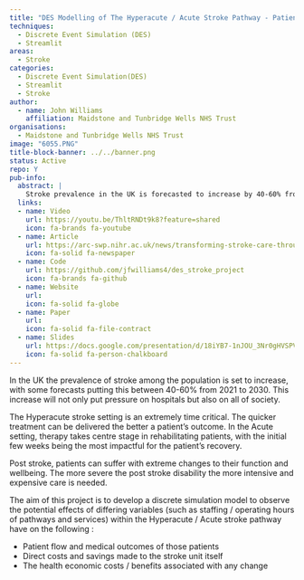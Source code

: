```yaml
---
title: "DES Modelling of The Hyperacute / Acute Stroke Pathway - Patient and Economic Outcomes"
techniques:
  - Discrete Event Simulation (DES)
  - Streamlit
areas:
  - Stroke
categories:
  - Discrete Event Simulation(DES)
  - Streamlit
  - Stroke
author:
  - name: John Williams
    affiliation: Maidstone and Tunbridge Wells NHS Trust
organisations:
  - Maidstone and Tunbridge Wells NHS Trust
image: "6055.PNG"
title-block-banner: ../../banner.png
status: Active
repo: Y
pub-info:
  abstract: |
    Stroke prevalence in the UK is forecasted to increase by 40-60% from 2021 to 2030, straining hospitals and society. This project aims to develop a discrete simulation model to optimise the Hyperacute/Acute stroke pathway, improving patient outcomes, reducing costs, and enhancing economic benefits. It will analyse variables like staffing and operating hours
  links:
  - name: Video
    url: https://youtu.be/ThltRNDt9k8?feature=shared
    icon: fa-brands fa-youtube
  - name: Article
    url: https://arc-swp.nihr.ac.uk/news/transforming-stroke-care-through-simulation-how-one-hsma-graduates-model-could-save-over-2-million-annually/
    icon: fa-solid fa-newspaper
  - name: Code
    url: https://github.com/jfwilliams4/des_stroke_project
    icon: fa-brands fa-github
  - name: Website
    url:
    icon: fa-solid fa-globe
  - name: Paper
    url:
    icon: fa-solid fa-file-contract
  - name: Slides
    url: https://docs.google.com/presentation/d/18iYB7-1nJOU_3Nr0gHVSPVSsEy-VDgdz/edit?usp=drive_link&ouid=104927246423235110137&rtpof=true&sd=true
    icon: fa-solid fa-person-chalkboard
---
```


In the UK the prevalence of stroke among the population is set to increase, with some forecasts putting this between 40-60% from 2021 to 2030. This increase will not only put pressure on hospitals but also on all of society.

The Hyperacute stroke setting is an extremely time critical. The quicker treatment can be delivered the better a patient's outcome. In the Acute setting, therapy takes centre stage in rehabilitating patients, with the initial few weeks being the most impactful for the patient’s recovery.

Post stroke, patients can suffer with extreme changes to their function and wellbeing. The more severe the post stroke disability the more intensive and expensive care is needed.

The aim of this project is to develop a discrete simulation model to observe the potential effects of differing variables (such as staffing / operating hours of pathways and services) within the Hyperacute / Acute stroke pathway have on the following :

- Patient flow and medical outcomes of those patients
- Direct costs and savings made to the stroke unit itself
- The health economic costs / benefits associated with any change
